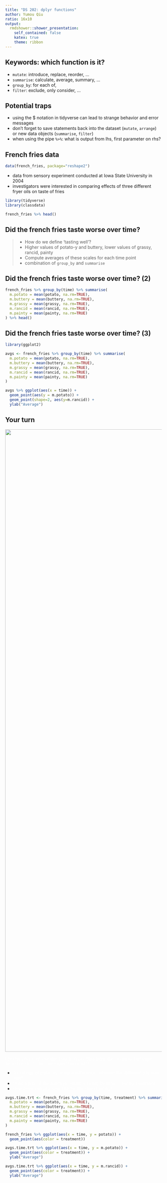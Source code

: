 ```yaml
---
title: "DS 202: dplyr functions"
author: Yumou Qiu
ratio: 16x10
output:
  rmdshower::shower_presentation:
    self_contained: false
    katex: true
    theme: ribbon
---
```


## Keywords: which function is it?


- `mutate`: introduce, replace, reorder, ...
- `summarise`: calculate, average, summary, ...
- `group_by`: for each of, 
- `filter`: exclude, only consider, ...

## Potential traps

- using the $ notation in tidyverse can lead to strange behavior and error messages
- don't forget to save statements back into the dataset (`mutate`, `arrange`) or  new data objects (`summarise`, `filter`)
- when using the pipe `%>%`: what is output from lhs, first parameter on rhs?

## French fries data

```r
data(french_fries, package="reshape2")
```

- data from sensory experiment conducted at Iowa State University in 2004
- investigators were interested in comparing effects of three different fryer oils on taste of fries

```r
library(tidyverse)
library(classdata)
```

```r
french_fries %>% head()
```

## Did the french fries taste worse over time?

> - How do we define 'tasting well'? 
> - Higher values of potato-y and buttery, lower values of grassy, rancid, painty
> - Compute averages of these scales for each time point
> - combination of `group_by` and `summarise`

## Did the french fries taste worse over time? (2)

```r
french_fries %>% group_by(time) %>% summarise(
  m.potato = mean(potato, na.rm=TRUE),
  m.buttery = mean(buttery, na.rm=TRUE),
  m.grassy = mean(grassy, na.rm=TRUE),
  m.rancid = mean(rancid, na.rm=TRUE),
  m.painty = mean(painty, na.rm=TRUE)
) %>% head()
```

## Did the french fries taste worse over time? (3)

```r
library(ggplot2)

avgs <- french_fries %>% group_by(time) %>% summarise(
  m.potato = mean(potato, na.rm=TRUE),
  m.buttery = mean(buttery, na.rm=TRUE),
  m.grassy = mean(grassy, na.rm=TRUE),
  m.rancid = mean(rancid, na.rm=TRUE),
  m.painty = mean(painty, na.rm=TRUE)
)
```

```r
avgs %>% ggplot(aes(x = time)) + 
  geom_point(aes(y = m.potato)) +
  geom_point(shape=2, aes(y=m.rancid)) + 
  ylab("Average")
```


## Your turn {.white}

<img class="cover" src="images/blue.jpeg" alt="" width=2000>

<span style="color:white">For this your turn use the `french_fries` data from the `reshape2` package: `data(french_fries, package="reshape2")` </span>

- <span style="color:white">Do ratings of potato-y show a difference between the different oils over time?</span>
- <span style="color:white">Draw a plot of the average potato-y rating by time, color by treatment.</span>
- <span style="color:white">How does this plot look like for the rancid rating?</span>

<!---<span style="color:white"><p style="font-size:20px">Solution in `learnr::run_tutorial("dplyr", package="yourturns480")`</p></span>-->

```r
avgs.time.trt <- french_fries %>% group_by(time, treatment) %>% summarise(
  m.potato = mean(potato, na.rm=TRUE),
  m.buttery = mean(buttery, na.rm=TRUE),
  m.grassy = mean(grassy, na.rm=TRUE),
  m.rancid = mean(rancid, na.rm=TRUE),
  m.painty = mean(painty, na.rm=TRUE)
)

french_fries %>% ggplot(aes(x = time, y = potato)) + 
  geom_point(aes(color = treatment))

avgs.time.trt %>% ggplot(aes(x = time, y = m.potato)) + 
  geom_point(aes(color = treatment)) + 
  ylab("Average")

avgs.time.trt %>% ggplot(aes(x = time, y = m.rancid)) + 
  geom_point(aes(color = treatment)) + 
  ylab("Average")
```
